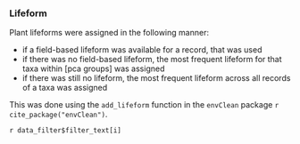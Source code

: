 ### Lifeform

Plant lifeforms were assigned in the following manner:

* if a field-based lifeform was available for a record, that was used
* if there was no field-based lifeform, the most frequent lifeform for that taxa within [pca groups] was assigned
* if there was still no lifeform, the most frequent lifeform across all records of a taxa was assigned

This was done using the `add_lifeform` function in the `envClean` package `r cite_package("envClean")`.

`r data_filter$filter_text[i]`

<br>
